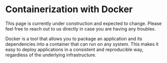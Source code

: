 # Containerization with Docker


<Callout>
  This page is currently under construction and expected to change. Please feel free to reach out to
  us directly in case you are having any troubles.
</Callout>

Docker is a tool that allows you to package an application and its dependencies into a container
that can run on any system. This makes it easy to deploy applications in a consistent and
reproducible way, regardless of the underlying infrastructure.
